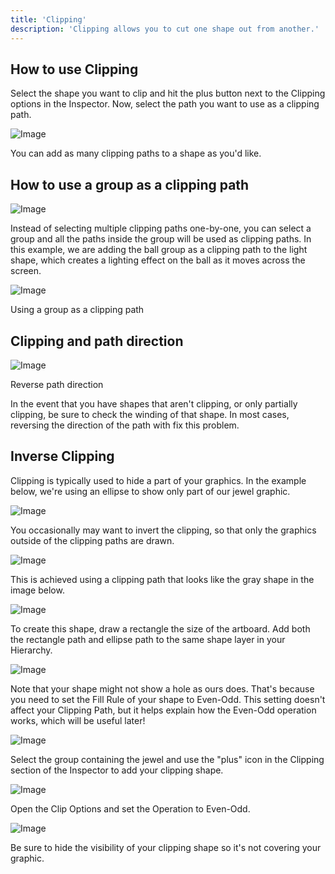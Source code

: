 ```yaml
---
title: 'Clipping'
description: 'Clipping allows you to cut one shape out from another.'
---
```



<YouTube id="u8EPxqT3LnM" />

## How to use Clipping

Select the shape you want to clip and hit the plus button next to the Clipping options in the Inspector. Now, select the path you want to use as a clipping path.

![Image](https://ucarecdn.com/40d8f552-2e48-4513-82cb-b99953cd5afa/)

You can add as many clipping paths to a shape as you'd like.

## How to use a group as a clipping path

![Image](/images/editor/manipulating-shapes/8ef11ad2-491b-46f3-b101-3723d6611a5a.webp)

Instead of selecting multiple clipping paths one-by-one, you can select a group and all the paths inside the group will be used as clipping paths. In this example, we are adding the ball group as a clipping path to the light shape, which creates a lighting effect on the ball as it moves across the screen.

![Image](https://ucarecdn.com/e9605e43-3ad5-4246-afd2-6635d79bd7cd/)

Using a group as a clipping path

## Clipping and path direction

![Image](https://ucarecdn.com/c2654331-1f52-4428-8f4c-fd62372ffb1f/)

Reverse path direction

In the event that you have shapes that aren't clipping, or only partially clipping, be sure to check the winding of that shape. In most cases, reversing the direction of the path with fix this problem.

## Inverse Clipping

Clipping is typically used to hide a part of your graphics. In the example below, we're using an ellipse to show only part of our jewel graphic.

![Image](/images/editor/manipulating-shapes/cb6d8e76-41f9-4ef3-81db-80db5ef37412.webp)

You occasionally may want to invert the clipping, so that only the graphics outside of the clipping paths are drawn.

![Image](/images/editor/manipulating-shapes/7d83b2ef-77de-4c9d-9220-12977d137fef.webp)

This is achieved using a clipping path that looks like the gray shape in the image below.

![Image](/images/editor/manipulating-shapes/b71b9c54-7d99-43d9-9614-29ada59bf6cc.webp)

To create this shape, draw a rectangle the size of the artboard. Add both the rectangle path and ellipse path to the same shape layer in your Hierarchy.

![Image](/images/editor/manipulating-shapes/2c9721d3-a003-47c4-b0b8-e8da713831da.webp)

Note that your shape might not show a hole as ours does. That's because you need to set the Fill Rule of your shape to Even-Odd. This setting doesn't affect your Clipping Path, but it helps explain how the Even-Odd operation works, which will be useful later!

![Image](/images/editor/manipulating-shapes/4e35e170-b0e0-470b-8d2c-53bf74388fd7.webp)

Select the group containing the jewel and use the "plus" icon in the Clipping section of the Inspector to add your clipping shape.

![Image](/images/editor/manipulating-shapes/a5b01f21-4757-435b-8a6b-f822cc519005.webp)

Open the Clip Options and set the Operation to Even-Odd.

![Image](/images/editor/manipulating-shapes/c38910e3-9b33-4fef-a69f-5a2154aa6eec.webp)

Be sure to hide the visibility of your clipping shape so it's not covering your graphic.